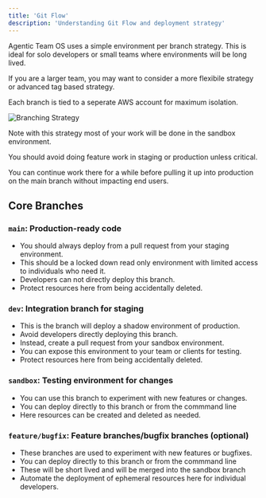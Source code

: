 ```yaml
---
title: 'Git Flow'
description: 'Understanding Git Flow and deployment strategy'
---
```


Agentic Team OS uses a simple environment per branch strategy. This is ideal for solo developers or small teams where environments will be long lived. 

If you are a larger team, you may want to consider a more flexibile strategy or advanced tag based strategy. 

Each branch is tied to a seperate AWS account for maximum isolation. 

<img src="/images/branching-strategy.png" alt="Branching Strategy" />

Note with this strategy most of your work will be done in the sandbox environment.

You should avoid doing feature work in staging or production unless critical.

You can continue work there for a while before pulling it up into production on the main branch without impacting end users. 


## Core Branches
### `main`: Production-ready code
- You should always deploy from a pull request from your staging environment. 
- This should be a locked down read only environment with limited access to individuals who need it. 
- Developers can not directly deploy this branch. 
- Protect resources here from being accidentally deleted. 

### `dev`: Integration branch for staging
- This is the branch will deploy a shadow environment of production. 
- Avoid developers directly deploying this branch. 
- Instead, create a pull request from your sandbox environment. 
- You can expose this environment to your team or clients for testing. 
- Protect resources here from being accidentally deleted. 


### `sandbox`: Testing environment for changes
- You can use this branch to experiment with new features or changes. 
- You can deploy directly to this branch or from the commmand line 
- Here resources can be created and deleted as needed. 

### `feature/bugfix`: Feature branches/bugfix branches (optional)
- These branches are used to experiment with new features or bugfixes. 
- You can deploy directly to this branch or from the commmand line 
- These will be short lived and will be merged into the sandbox branch
- Automate the deployment of ephemeral resources here for individual developers. 